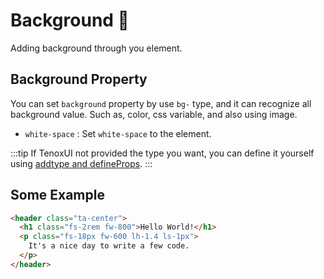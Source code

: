 
# Background 🌆

Adding background through you element.

## Background Property

You can set `background` property by use `bg-` type, and it can recognize all background value. Such as, color, css variable, and also using image.

- `white-space` : Set `white-space` to the element.

:::tip
If TenoxUI not provided the type you want, you can define it yourself using [addtype and defineProps](/docs/function/addtype-and-defineprops).
:::

## Some Example

```html title='index.html'
<header class="ta-center">
  <h1 class="fs-2rem fw-800">Hello World!</h1>
  <p class="fs-18px fw-600 lh-1.4 ls-1px">
    It's a nice day to write a few code.
  </p>
</header>
```
